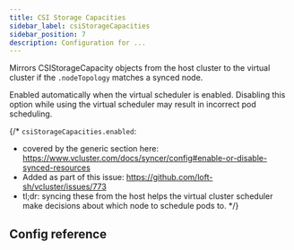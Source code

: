 ```yaml
---
title: CSI Storage Capacities
sidebar_label: csiStorageCapacities
sidebar_position: 7
description: Configuration for ...
---
```




Mirrors CSIStorageCapacity objects from the host cluster to the virtual cluster if the `.nodeTopology` matches a synced node.

Enabled automatically when the virtual scheduler is enabled. Disabling this option while using the virtual scheduler may result in incorrect pod scheduling.

{/*
`csiStorageCapacities.enabled`:
- covered by the generic section here: https://www.vcluster.com/docs/syncer/config#enable-or-disable-synced-resources
- Added as part of this issue: https://github.com/loft-sh/vcluster/issues/773
- tl;dr: syncing these from the host helps the virtual cluster scheduler make decisions about which node to schedule pods to.
*/}

## Config reference

<EnableSwitch/>